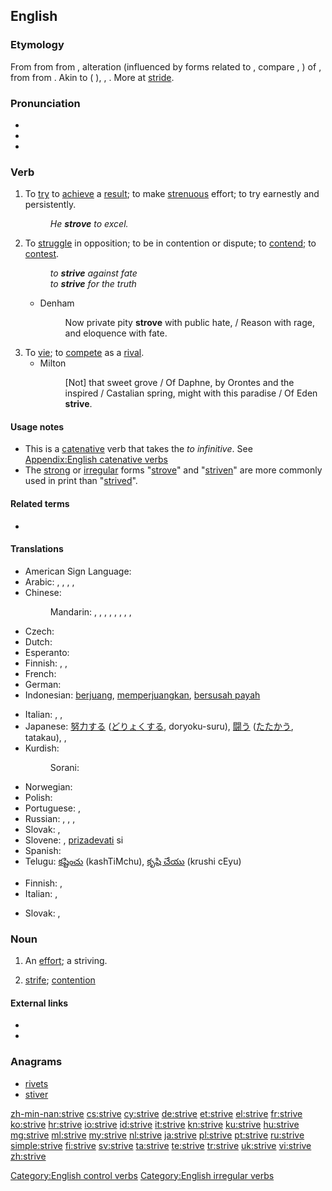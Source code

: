 ==English==

===Etymology===
From {{etyl|enm|en}} {{term|striven||to strive|lang=enm}} from {{etyl|fro|en}} {{term|estriver||to compete, quarrel|lang=fro}} from {{etyl|fro|en}} {{term|estrif||quarrel, dispute|lang=fro}}, alteration (influenced by {{etyl|gem|en}} forms related to {{etyl|frk|en}} {{term/t|frk|*strīban||to strive}}, compare {{etyl|dum|-}} {{term|streven||to strive|lang=dum}}, {{etyl|de|-}} {{term|streben||to strive|lang=de}}) of {{etyl|fro|en}} {{term|estrit|||lang=fro}}, from {{etyl|frk|en}} {{term/t|frk|*strīd||quarrel, dispute}} from {{etyl|gem-pro|en}} {{term/t|gem-pro|*strīdō||combat, strife}}. Akin to {{etyl|goh|-}} {{term|strīt||quarrel|lang=goh}} ({{etyl|de|-}} {{term|Streit|||lang=de}}), {{etyl|goh|-}} {{term|strītan||to fight|lang=goh}}, {{etyl|non|-}} {{term|strið|strīð|strife, contention|lang=non}}. More at [[stride]].

===Pronunciation===
* {{IPA|/ˈstɻaɪv/}}
* {{audio|En-us-strive.ogg|Audio (US)}}
* {{rhymes|aɪv}}

===Verb===
{{en-verb|strives|striving|'''[[strove]]''' or '''[[strived]]'''|'''[[striven]]''' or '''[[strived]]'''}}

# To [[try]] to [[achieve]] a [[result]]; to make [[strenuous]] effort; to try earnestly and persistently.
#: ''He '''strove''' to excel.''
# To [[struggle]] in opposition; to be in contention or dispute; to [[contend]]; to [[contest]].
#: ''to '''strive''' against fate''
#: ''to '''strive''' for the truth''
#* Denham
#*: Now private pity '''strove''' with public hate, / Reason with rage, and eloquence with fate.
# To [[vie]]; to [[compete]] as a [[rival]].
#* Milton
#*: [Not] that sweet grove / Of Daphne, by Orontes and the inspired / Castalian spring, might with this paradise / Of Eden '''strive'''.

====Usage notes====
* This is a [[catenative]] verb that takes the ''to infinitive''. See [[Appendix:English catenative verbs]]
* The [[strong]] or [[irregular]] forms "[[strove]]" and "[[striven]]" are more commonly used in print than "[[strived]]".

====Related terms====
* {{l|en|strife}}

====Translations====
{{trans-top|to try to achieve}}
* American Sign Language: {{t|ase|S@NearInsideChesthigh-PalmAcross-S@NearInsideChesthigh-PalmAcross S@InsideChesthigh-PalmDown-S@InsideChesthigh-PalmDown}}
* Arabic: {{t|ar|كافح|tr=kāfaHa}}, {{t|ar|اجتهد|tr=iHtahada}}, {{t|ar|ناضل|tr=nāDala}}, {{t|ar|حرص|tr=HáraSa}}, {{t+|ar|جد|tr=jádda|sc=Arab}}
* Chinese:
*: Mandarin: {{t+|cmn|努力|tr=nǔlì|sc=Hani}}, {{t|cmn|奮鬥|sc=Hani}}, {{t+|cmn|奋斗|tr=fèndòu|sc=Hani}}, {{t|cmn|殫力|sc=Hani}}, {{t+|cmn|殚力|tr=dānlì|sc=Hani}}, {{t|cmn|力圖|sc=Hani}}, {{t+|cmn|力图|tr=lìtú|sc=Hani}}, {{t+|cmn|掙|sc=Hani}}, {{t+|cmn|挣|tr=zhèng|sc=Hani}}
* Czech: {{t|cs|usilovat}}
* Dutch: {{t+|nl|streven}}
* Esperanto: {{t+|eo|strebi}}
* Finnish: {{t+|fi|pyrkiä}}, {{t|fi|ponnistella}}, {{t+|fi|yrittää}}
* French: {{t+|fr|s'efforcer}}
* German: {{t+|de|streben}}
* Indonesian: [[juang|berjuang]], [[juang|memperjuangkan]], [[susah payah|bersusah payah]]
{{trans-mid}}
* Italian: {{t|it|sforzarsi}}, {{t+|it|cercare}}, {{t+|it|ambire}}
* Japanese: [[努力]]する ([[どりょく]]する, doryoku-suru), [[闘う]] ([[たたかう]], tatakau), {{t|ja|努める|tr=つとめる, tsutomeru}}, {{t+|ja|奮闘|alt=奮闘する|tr=ふんとうする, funtō-suru}}
* Kurdish:
*: Sorani: {{t+|ku|تێکۆشان}}
* Norwegian: {{t|no|streve}}
* Polish: {{t+|pl|starać się}}
* Portuguese: {{t|pt|esforçar-se}}, {{t|pt|batalhar por algo}}
* Russian: {{t+|ru|стремиться|tr=stremít'sja}}, {{t+|ru|стараться|tr=starát'sja}}, {{t+|ru|бороться|tr=borót'sja}}, {{t+|ru|прилагать усилия|tr=prilagát' usílija}}
* Slovak: {{t|sk|snažiť sa}}, {{t|sk|usilovať sa}}
* Slovene: {{t|sl|stremeti}}, [[prizadevati]] si
* Spanish: {{t+|es|esforzarse}}
* Telugu: [[కష్టించు]] (kashTiMchu), [[కృషి చేయు]] (krushi cEyu)
{{trans-bottom}}

{{trans-top|to struggle in opposition}}
* Finnish: {{t+|fi|taistella}}, {{t+|fi|kamppailla}}
* Italian: {{t+|it|lottare}}, {{t+|it|battersi}}
{{trans-mid}}
* Slovak: {{t|sk|čeliť}}, {{t|sk|bojovať}}
{{trans-bottom}}

===Noun===
{{en-noun}}

# {{context|obsolete|lang=en}} An [[effort]]; a striving.
#: {{rfquotek|Chapman}}
# {{context|obsolete|lang=en}} [[strife]]; [[contention]]
#: {{rfquotek|Wyclif Bible (Luke xxi. 9)}}

====External links====
* {{R:Webster 1913}}
* {{R:Century 1911}}

===Anagrams===
* [[rivets#English|rivets]]
* [[stiver#English|stiver]]

[[Category:English control verbs]]
[[Category:English irregular verbs]]

[[zh-min-nan:strive]]
[[cs:strive]]
[[cy:strive]]
[[de:strive]]
[[et:strive]]
[[el:strive]]
[[fr:strive]]
[[ko:strive]]
[[hr:strive]]
[[io:strive]]
[[id:strive]]
[[it:strive]]
[[kn:strive]]
[[ku:strive]]
[[hu:strive]]
[[mg:strive]]
[[ml:strive]]
[[my:strive]]
[[nl:strive]]
[[ja:strive]]
[[pl:strive]]
[[pt:strive]]
[[ru:strive]]
[[simple:strive]]
[[fi:strive]]
[[sv:strive]]
[[ta:strive]]
[[te:strive]]
[[tr:strive]]
[[uk:strive]]
[[vi:strive]]
[[zh:strive]]